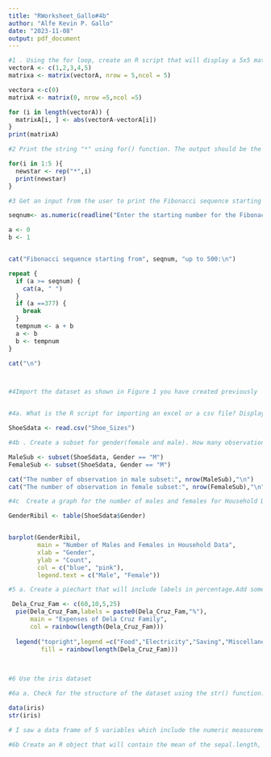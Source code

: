 ```yaml
---
title: "RWorksheet_Gallo#4b"
author: "Alfe Kevin P. Gallo"
date: "2023-11-08"
output: pdf_document
---
```


```r
#1 . Using the for loop, create an R script that will display a 5x5 matrix as shown in Figure 1. It must contain vectorA = [1,2,3,4,5] and a 5 x 5 zero matrix.
vectorA <- c(1,2,3,4,5)
matrixa <- matrix(vectorA, nrow = 5,ncol = 5)

vectora <-c(0)
matrixA <- matrix(0, nrow =5,ncol =5)

for (i in length(vectorA)) {
  matrixA[i, ] <- abs(vectorA-vectorA[i])
}
print(matrixA)

```
```r
#2 Print the string "*" using for() function. The output should be the same as shown in Figur

for(i in 1:5 ){
  newstar <- rep("*",i)
  print(newstar)
}

```
```r
#3 Get an input from the user to print the Fibonacci sequence starting from the 1st input up to 500. Use repeat and break statements. Write the R Scripts and its output.

seqnum<- as.numeric(readline("Enter the starting number for the Fibonacci sequence: "))

a <- 0
b <- 1


cat("Fibonacci sequence starting from", seqnum, "up to 500:\n")

repeat {
  if (a >= seqnum) {
    cat(a, " ")
  }
  if (a ==377) {
    break
  }
  tempnum <- a + b
  a <- b
  b <- tempnum
}

cat("\n")




```
```r

#4Import the dataset as shown in Figure 1 you have created previously


#4a. What is the R script for importing an excel or a csv file? Display the first 6 rows ofthe dataset? Show your codes and its result

ShoeSdata <- read.csv("Shoe_Sizes")

#4b . Create a subset for gender(female and male). How many observations are there in Male? How about in Female? Write the R scripts and its output.

MaleSub <- subset(ShoeSdata, Gender == "M")
FemaleSub <- subset(ShoeSdata, Gender == "M")

cat("The number of observation in male subset:", nrow(MaleSub),"\n")
cat("The number of observation in female subset:", nrow(FemaleSub),"\n")

#4c  Create a graph for the number of males and females for Household Data. Use plot(),chart type = barplot. Make sure to place title, legends, and colors. Write the R scripts and its result.

GenderRibil <- table(ShoeSdata$Gender)


barplot(GenderRibil, 
        main = "Number of Males and Females in Household Data", 
        xlab = "Gender", 
        ylab = "Count",
        col = c("blue", "pink"), 
        legend.text = c("Male", "Female"))

```
```r
#5 a. Create a piechart that will include labels in percentage.Add some colors and title of the chart. Write the R scripts and show its output.

 Dela_Cruz_Fam <- c(60,10,5,25)
  pie(Dela_Cruz_Fam,labels = paste0(Dela_Cruz_Fam,"%"),
      main = "Expenses of Dela Cruz Family",
      col = rainbow(length(Dela_Cruz_Fam)))
  
  legend("topright",legend =c("Food","Electricity","Saving","Miscellaneous"),
         fill = rainbow(length(Dela_Cruz_Fam)))
  
    
```
```r
#6 Use the iris dataset

#6a a. Check for the structure of the dataset using the str() function. Describe what youhave seen in the output.

data(iris)
str(iris)

# I saw a data frame of 5 variables which include the numeric measurements for Sepal.Length, Sepal.Width, Petal.Length, and Petal.Width, as well as a factor variable for the Species.
```
```r
#6b Create an R object that will contain the mean of the sepal.length, sepal.width,petal.length,and petal.width. What is the R script and its result?



```
